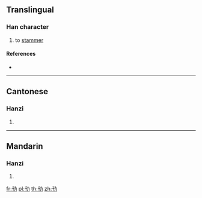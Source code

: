 {{character info/new}}
==Translingual==

===Han character===
{{Han char|rn=19|rad=力|as=03|sn=5|four=|canj=HJKS|ids=⿰千力}}

# to [[stammer]]

====References====
* {{Han ref|kx=0146.140|hdz=10366.020|uh=3513|ud=13587}}

----

==Cantonese==

===Hanzi===
{{yue-hanzi|jyut=[[gin2]], [[zin2]]|y=gin2, jin2}}

# {{defn|lang=yue|sort=力03}}

----

==Mandarin==

===Hanzi===
{{cmn-hanzi|pin=[[jiǎn]] ([[jian3]]), [[xiàn]] ([[xian4]])|wg=chien<sup>3</sup>, hsien<sup>4</sup>}}

# {{defn|lang=cmn|sort=力03}}

[[fr:㔓]]
[[pl:㔓]]
[[th:㔓]]
[[zh:㔓]]